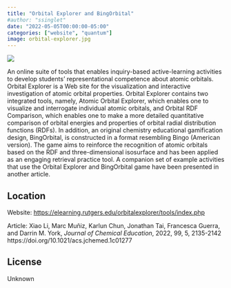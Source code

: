```yaml
---
title: "Orbital Explorer and BingOrbital"
#author: "ssinglet"
date: "2022-05-05T00:00:00-05:00"
categories: ["website", "quantum"]
image: orbital-explorer.jpg
---
```


![](orbital-explorer.jpg){}

An online suite of tools that enables inquiry-based active-learning activities to develop students’ representational competence about atomic orbitals. Orbital Explorer is a Web site for the visualization and interactive investigation of atomic orbital properties. Orbital Explorer contains two integrated tools, namely, Atomic Orbital Explorer, which enables one to visualize and interrogate individual atomic orbitals, and Orbital RDF Comparison, which enables one to make a more detailed quantitative comparison of orbital energies and properties of orbital radial distribution functions (RDFs). In addition, an original chemistry educational gamification design, BingOrbital, is constructed in a format resembling Bingo (American version). The game aims to reinforce the recognition of atomic orbitals based on the RDF and three-dimensional isosurface and has been applied as an engaging retrieval practice tool. A companion set of example activities that use the Orbital Explorer and BingOrbital game have been presented in another article.


## Location {#location}

Website: <https://elearning.rutgers.edu/orbitalexplorer/tools/index.php>

Article: Xiao Li, Marc Muñiz, Karlun Chun, Jonathan Tai, Francesca
Guerra, and Darrin M. York, _Journal of Chemical Education_, 2022, 99, 5, 2135-2142
https://doi.org/10.1021/acs.jchemed.1c01277


## License {#license}

Unknown